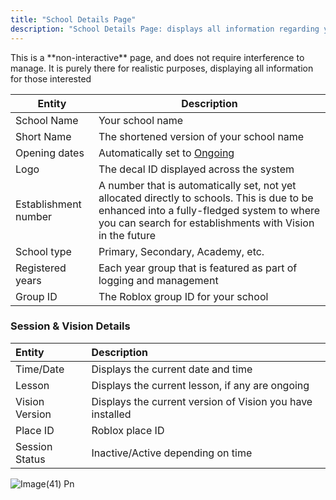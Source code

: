 ```yaml
---
title: "School Details Page"
description: "School Details Page: displays all information regarding your school, including: name, logo ID, school type, registered years, and group ID"
---
```


<Warning>
  This is a **non-interactive** page, and does not require interference to manage. It is purely there for realistic purposes, displaying all information for those interested
</Warning>

| **Entity**           | **Description**                                                                                                                                                                                        |
| -------------------- | ------------------------------------------------------------------------------------------------------------------------------------------------------------------------------------------------------ |
| School Name          | Your school name                                                                                                                                                                                       |
| Short Name           | The shortened version of your school name                                                                                                                                                              |
| Opening dates        | Automatically set to <u>Ongoing</u>                                                                                                                                                                    |
| Logo                 | The decal ID displayed across the system                                                                                                                                                               |
| Establishment number | A number that is automatically set, not yet allocated directly to schools. This is due to be enhanced into a fully-fledged system to where you can search for establishments with Vision in the future |
| School type          | Primary, Secondary, Academy, etc.                                                                                                                                                                      |
| Registered years     | Each year group that is featured as part of logging and management                                                                                                                                     |
| Group ID             | The Roblox group ID for your school                                                                                                                                                                    |

### Session & Vision Details

| **Entity**     | **Description**                                           |
| :------------- | :-------------------------------------------------------- |
| Time/Date      | Displays the current date and time                        |
| Lesson         | Displays the current lesson, if any are ongoing           |
| Vision Version | Displays the current version of Vision you have installed |
| Place ID       | Roblox place ID                                           |
| Session Status | Inactive/Active depending on time                         |

![Image(41) Pn](/images/image\(41\).png)